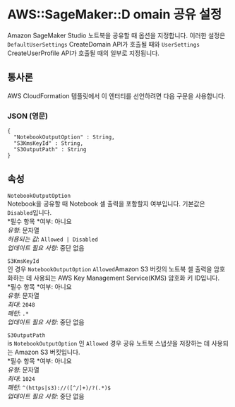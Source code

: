 # AWS::SageMaker::D omain 공유 설정

Amazon SageMaker Studio 노트북을 공유할 때 옵션을 지정합니다. 이러한 설정은 `DefaultUserSettings` CreateDomain API가 호출될 때와 `UserSettings` CreateUserProfile API가 호출될 때의 일부로 지정됩니다.

## 통사론

AWS CloudFormation 템플릿에서 이 엔터티를 선언하려면 다음 구문을 사용합니다.

### JSON (영문)

```
{
  "NotebookOutputOption" : String,
  "S3KmsKeyId" : String,
  "S3OutputPath" : String
}
```

## 속성

`NotebookOutputOption`  
Notebook을 공유할 때 Notebook 셀 출력을 포함할지 여부입니다. 기본값은 `Disabled`입니다.  
*필수 항목 *여부: 아니요  
_유형_: 문자열  
_허용되는 값_: `Allowed | Disabled`  
_업데이트 필요 사항_: 중단 없음

`S3KmsKeyId`  
인 경우 `NotebookOutputOption` `Allowed`Amazon S3 버킷의 노트북 셀 출력을 암호화하는 데 사용되는 AWS Key Management Service(KMS) 암호화 키 ID입니다.  
*필수 항목 *여부: 아니요  
_유형_: 문자열  
_최대_: `2048`  
_패턴_: `.*`  
_업데이트 필요 사항_: 중단 없음

`S3OutputPath`  
is `NotebookOutputOption` 인 `Allowed` 경우 공유 노트북 스냅샷을 저장하는 데 사용되는 Amazon S3 버킷입니다.  
*필수 항목 *여부: 아니요  
_유형_: 문자열  
_최대_: `1024`  
_패턴_: `^(https|s3)://([^/]+)/?(.*)$`  
_업데이트 필요 사항_: 중단 없음
